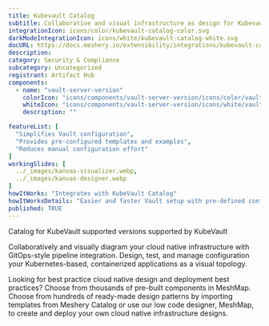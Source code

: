 ```yaml
---
title: Kubevault Catalog
subtitle: Collaborative and visual infrastructure as design for Kubevault Catalog
integrationIcon: icons/color/kubevault-catalog-color.svg
darkModeIntegrationIcon: icons/white/kubevault-catalog-white.svg
docURL: https://docs.meshery.io/extensibility/integrations/kubevault-catalog
description: 
category: Security & Compliance
subcategory: Uncategorized
registrant: Artifact Hub
components:
  - name: "vault-server-version"
    colorIcon: "icons/components/vault-server-version/icons/color/vault-server-version-color.svg"
    whiteIcon: "icons/components/vault-server-version/icons/white/vault-server-version-white.svg"
    description: ""

featureList: [
  "Simplifies Vault configuration",
  "Provides pre-configured templates and examples",
  "Reduces manual configuration effort"
]
workingSlides: [
  ../_images/kanvas-visualizer.webp,
  ../_images/kanvas-designer.webp
]
howItWorks: "Integrates with KubeVault Catalog"
howItWorksDetails: "Easier and faster Vault setup with pre-defined configurations"
published: TRUE
---
```

<p>
Catalog for KubeVault supported versions supported by KubeVault
</p>
<p>
    Collaboratively and visually diagram your cloud native infrastructure with GitOps-style pipeline integration. Design, test, and manage configuration your Kubernetes-based, containerized applications as a visual topology.
</p>
<p>
    Looking for best practice cloud native design and deployment best practices? Choose from thousands of pre-built components in MeshMap. Choose from hundreds of ready-made design patterns by importing templates from Meshery Catalog or use our low code designer, MeshMap, to create and deploy your own cloud native infrastructure designs.
</p>
